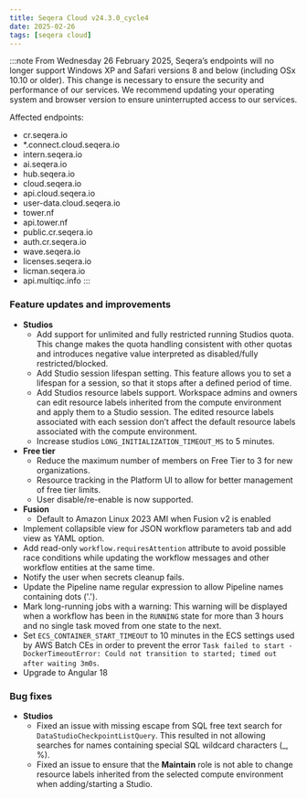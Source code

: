 ```yaml
---
title: Seqera Cloud v24.3.0_cycle4
date: 2025-02-26
tags: [seqera cloud]
---
```


:::note
From Wednesday 26 February 2025, Seqera’s endpoints will no longer support Windows XP and Safari versions 8 and below (including OSx 10.10 or older). This change is necessary to ensure the security and performance of our services. We recommend updating your operating system and browser version to ensure uninterrupted access to our services.

Affected endpoints: 
- cr.seqera.io
- *.connect.cloud.seqera.io
- intern.seqera.io
- ai.seqera.io
- hub.seqera.io
- cloud.seqera.io
- api.cloud.seqera.io
- user-data.cloud.seqera.io
- tower.nf
- api.tower.nf
- public.cr.seqera.io
- auth.cr.seqera.io
- wave.seqera.io
- licenses.seqera.io
- licman.seqera.io
- api.multiqc.info
:::

### Feature updates and improvements

- **Studios**
  - Add support for unlimited and fully restricted running Studios quota. This change makes the quota handling consistent with other quotas and introduces negative value interpreted as disabled/fully restricted/blocked.
  - Add Studio session lifespan setting. This feature allows you to set a lifespan for a session, so that it stops after a defined period of time.
  - Add Studios resource labels support. Workspace admins and owners can edit resource labels inherited from the compute environment and apply them to a Studio session. The edited resource labels associated with each session don’t affect the default resource labels associated with the compute environment.
  - Increase studios `LONG_INITIALIZATION_TIMEOUT_MS` to 5 minutes.
- **Free tier**
  - Reduce the maximum number of members on Free Tier to 3 for new organizations.
  - Resource tracking in the Platform UI to allow for better management of free tier limits.
  - User disable/re-enable is now supported.
- **Fusion**
  - Default to Amazon Linux 2023 AMI when Fusion v2 is enabled
- Implement collapsible view for JSON workflow parameters tab and add view as YAML option.
- Add read-only `workflow.requiresAttention` attribute to avoid possible race conditions while updating the workflow messages and other workflow entities at the same time.
- Notify the user when secrets cleanup fails.
- Update the Pipeline name regular expression to allow Pipeline names containing dots ('.').
- Mark long-running jobs with a warning: This warning will be displayed when a workflow has been in the `RUNNING` state for more than 3 hours and no single task moved from one state to the next.
- Set `ECS_CONTAINER_START_TIMEOUT` to 10 minutes in the ECS settings used by AWS Batch CEs in order to prevent the error `Task failed to start - DockerTimeoutError: Could not transition to started; timed out after waiting 3m0s`.
- Upgrade to Angular 18

### Bug fixes

- **Studios**
  - Fixed an issue with missing escape from SQL free text search for `DataStudioCheckpointListQuery`. This resulted in not allowing searches for names containing special SQL wildcard characters (_, %).
  - Fixed an issue to ensure that the **Maintain** role is not able to change resource labels inherited from the selected compute environment when adding/starting a Studio.


